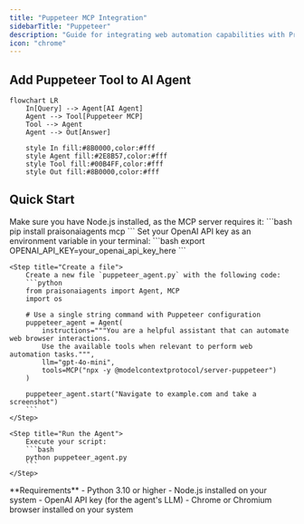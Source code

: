 ```yaml
---
title: "Puppeteer MCP Integration"
sidebarTitle: "Puppeteer"
description: "Guide for integrating web automation capabilities with PraisonAI agents using Puppeteer MCP"
icon: "chrome"
---
```


## Add Puppeteer Tool to AI Agent

```mermaid
flowchart LR
    In[Query] --> Agent[AI Agent]
    Agent --> Tool[Puppeteer MCP]
    Tool --> Agent
    Agent --> Out[Answer]
    
    style In fill:#8B0000,color:#fff
    style Agent fill:#2E8B57,color:#fff
    style Tool fill:#00B4FF,color:#fff
    style Out fill:#8B0000,color:#fff
```

## Quick Start

<Steps>
    <Step title="Install Dependencies">
        Make sure you have Node.js installed, as the MCP server requires it:
        ```bash
        pip install praisonaiagents mcp
        ```
    </Step>
    <Step title="Set API Key">
        Set your OpenAI API key as an environment variable in your terminal:
        ```bash
        export OPENAI_API_KEY=your_openai_api_key_here
        ```
    </Step>

    <Step title="Create a file">
        Create a new file `puppeteer_agent.py` with the following code:
        ```python
        from praisonaiagents import Agent, MCP
        import os

        # Use a single string command with Puppeteer configuration
        puppeteer_agent = Agent(
            instructions="""You are a helpful assistant that can automate web browser interactions.
            Use the available tools when relevant to perform web automation tasks.""",
            llm="gpt-4o-mini",
            tools=MCP("npx -y @modelcontextprotocol/server-puppeteer")
        )

        puppeteer_agent.start("Navigate to example.com and take a screenshot")
        ```
    </Step>

    <Step title="Run the Agent">
        Execute your script:
        ```bash
        python puppeteer_agent.py
        ```
    </Step>
</Steps>

<Note>
  **Requirements**
  - Python 3.10 or higher
  - Node.js installed on your system
  - OpenAI API key (for the agent's LLM)
  - Chrome or Chromium browser installed on your system
</Note>
